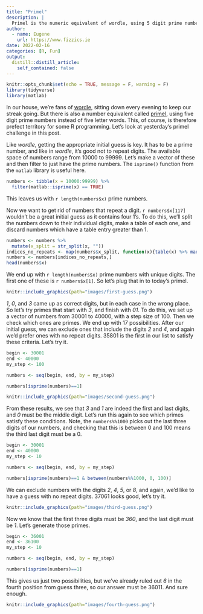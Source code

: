 ```yaml
---
title: "Primel"
description: |
  Primel is the numeric equivalent of wordle, using 5 digit prime numbers instead of words. This post un-picks this in R.
author:
  - name: Eugene
    url: https://www.fizzics.ie
date: 2022-02-16
categories: [R, Fun]
output:
  distill::distill_article:
    self_contained: false
---
```



```r
knitr::opts_chunk$set(echo = TRUE, message = F, warning = F)
library(tidyverse)
library(matlab)
```

In our house, we're fans of [wordle](https://www.nytimes.com/games/wordle/index.html), sitting down every evening to keep our streak going. But there is also a number equivalent called [primel](https://converged.yt/primel/), using five digit prime numbers instead of five letter words. This, of course, is therefore prefect territory for some R programming. Let's look at yesterday's primel challenge in this post.  

Like _wordle_, getting the appropriate initial guess is key. It has to be a prime number, and like in _wordle_, it's good not to repeat digits. The available space of numbers range from 10000 to 99999. Let's make a vector of these and then filter to just have the prime numbers. The `isprime()` function from the `matlab` library is useful here.

```r
numbers <- tibble(x = 10000:99999) %>% 
  filter(matlab::isprime(x) == TRUE)
```

This leaves us with `r length(numbers$x)` prime numbers.  

Now we want to get rid of numbers that repeat a digit. `r numbers$x[117]` wouldn't be a great initial guess as it contains four 1's. To do this, we'll split the numbers down to their individual digits, make a table of each one, and discard numbers which have a table entry greater than 1.

```r
numbers <- numbers %>% 
  mutate(x_split = str_split(x, ""))
indices_no_repeats <- map(numbers$x_split, function(x){table(x) %>% max() == 1}) %>% unlist()
numbers <- numbers[indices_no_repeats,]
head(numbers$x)
```

We end up with `r length(numbers$x)` prime numbers with unique digits. The first one of these is `r numbers$x[1]`. So let's plug that in to today's primel.

```r
knitr::include_graphics(path="images/first-guess.png")
```

_1_, _0_, and _3_ came up as correct digits, but in each case in the wrong place. So let's try primes that start with _3_, and finish with _01_. To do this, we set up a vector of numbers from 30001 to 40000, with a step size of 100. Then we check which ones are primes. We end up with 17 possibilities. After our initial guess, we can exclude ones that include the digits _2_ and _4_, and again we'd prefer ones with no repeat digits. 35801 is the first in our list to satisfy these criteria. Let's try it.  

```r
begin <- 30001
end <- 40000
my_step <- 100

numbers <- seq(begin, end, by = my_step)

numbers[isprime(numbers)==1]
```

```r
knitr::include_graphics(path="images/second-guess.png")
```

From these results, we see that _3_ and _1_ are indeed the first and last digits, and _0_ must be the middle digit. Let's run this again to see which primes satisfy these conditions. Note, the `numbers%%1000` picks out the last three digits of our numbers, and checking that this is between 0 and 100 means the third last digit must be a 0.     

```r
begin <- 30001
end <- 40000
my_step <- 10

numbers <- seq(begin, end, by = my_step)

numbers[isprime(numbers)==1 & between(numbers%%1000, 0, 100)]
```

We can exclude numbers with the digits _2_, _4_, _5_, or _8_, and again, we'd like to have a guess with no repeat digits. 37061 looks good, let's try it.  

```r
knitr::include_graphics(path="images/third-guess.png")
```

Now we know that the first three digits must be _360_, and the last digit must be _1_. Let's generate those primes.  


```r
begin <- 36001
end <- 36100
my_step <- 10

numbers <- seq(begin, end, by = my_step)

numbers[isprime(numbers)==1]
```

This gives us just two possibilities, but we've already ruled out _6_ in the fourth position from guess three, so our answer must be 36011. And sure enough.

```r
knitr::include_graphics(path="images/fourth-guess.png")
```